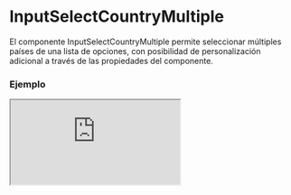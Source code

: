 
# InputSelectCountryMultiple

El componente InputSelectCountryMultiple permite seleccionar múltiples países de una lista de opciones, con posibilidad de personalización adicional a través de las propiedades del componente.

### Ejemplo

<Iframe src="https://fenextjs-component-storybook.vercel.app/iframe.html?args=&id=input-inputselectcountrymultiple--index&viewMode=story" />

### Importacion

Para importar el componente InputSelectCountryMultiple, se puede hacer desde fenextjs

```tsx copy
import { InputSelectCountryMultiple } from "fenextjs";
```

### Parametros

| Parametro | Tipo | Requerido | Default | Descripcion |
| --------- | ---- | --------- | ------- | ----------- |
| ...props | InputSelectMultipleTProps\<CountryProps\> | no |  | Propiedades adicionales que extienden de InputSelectMultipleTProps, como eventos o configuraciones del componente. |

### Storybook

Para ver el storybook del componente lo puede hacer con este [link](https://fenextjs-component-storybook.vercel.app/?path=/story/input-inputselectcountrymultiple--index)

### Usos

- Selección múltiple de países

```tsx copy

<InputSelectCountryMultiple />
```

- InputSelectCountryMultiple con estilos personalizados

```tsx copy

<InputSelectCountryMultiple
    classNameSelect="custom-select-multiple"
/>
```

- InputSelectCountryMultiple con opciones predeterminadas

```tsx copy

<InputSelectCountryMultiple
    value={[{ name: "United States", isoCode: "US" }, { name: "Canada", isoCode: "CA" }]}
/>
```

